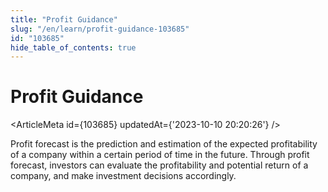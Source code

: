 ```yaml
---
title: "Profit Guidance"
slug: "/en/learn/profit-guidance-103685"
id: "103685"
hide_table_of_contents: true
---
```



# Profit Guidance

<ArticleMeta id={103685} updatedAt={'2023-10-10 20:20:26'} />
<div className='border-solid border-b border-t-0 my-4 border-[var(--ifm-color-gray-300)]' />

Profit forecast is the prediction and estimation of the expected profitability of a company within a certain period of time in the future. Through profit forecast, investors can evaluate the profitability and potential return of a company, and make investment decisions accordingly.
